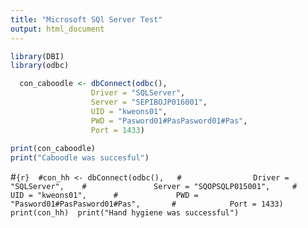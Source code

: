 ---
title: "Microsoft SQl Server Test"
output: html_document
---

```{r setup}
library(DBI)
library(odbc)

  con_caboodle <- dbConnect(odbc(),
                  Driver = "SQLServer",
                  Server = "SEPIBOJP016001",
                  UID = "kweons01",
                  PWD = "Pasword01#PasPasword01#Pas",
                  Port = 1433)  
                  
print(con_caboodle)
print("Caboodle was succesful")

```
#```{r}
 #con_hh <- dbConnect(odbc(),
  #                Driver = "SQLServer",
   #               Server = "SQOPSQLP015001",
    #              UID = "kweons01",
     #             PWD = "Pasword01#PasPasword01#Pas",
      #            Port = 1433)     
 print(con_hh)
 print("Hand hygiene was successful")
```

